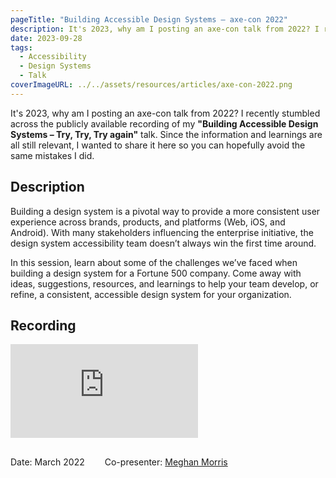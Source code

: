 ```yaml
---
pageTitle: "Building Accessible Design Systems – axe-con 2022"
description: It's 2023, why am I posting an axe-con talk from 2022? I recently stumbled across the publicly available recording of my "Building Accessible Design Systems – Try, Try, Try again" talk. Since the information and learnings are all still relevant, I wanted to share it here so you can hopefully avoid the same mistakes I did.
date: 2023-09-28
tags:
  - Accessibility
  - Design Systems
  - Talk
coverImageURL: ../../assets/resources/articles/axe-con-2022.png
---
```


<p>
  It's 2023, why am I posting an axe-con talk from 2022? I recently stumbled
  across the publicly available recording of my
  <strong>"Building Accessible Design Systems – Try, Try, Try again"</strong>
  talk. Since the information and learnings are all still relevant, I wanted to
  share it here so you can hopefully avoid the same mistakes I did.
</p>

<h2>Description</h2>
<p>
  Building a design system is a pivotal way to provide a more consistent user
  experience across brands, products, and platforms (Web, iOS, and Android).
  With many stakeholders influencing the enterprise initiative, the design
  system accessibility team doesn’t always win the first time around.
</p>

<p>
  In this session, learn about some of the challenges we’ve faced when building
  a design system for a Fortune 500 company. Come away with ideas, suggestions,
  resources, and learnings to help your team develop, or refine, a consistent,
  accessible design system for your organization.
</p>

<h2>Recording</h2>
<div class="videoWrapper">
  <iframe
    src="https://www.youtube-nocookie.com/embed/VWXcRAXHX1Q?si=_3Av2b8vW1giD7cW"
    title="YouTube video player"
    frameborder="0"
    allow="accelerometer; autoplay; clipboard-write; encrypted-media; gyroscope; picture-in-picture; web-share"
    allowfullscreen
  ></iframe>
</div>
<div style="display: flex; column-gap: 2rem; padding-top: 1rem">
  <p>Date: March 2022</p>
  <p>
    Co-presenter:
    <a href="https://www.linkedin.com/in/meghansmorris/">Meghan Morris</a>
  </p>
</div>